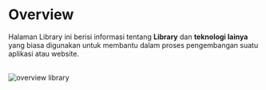 # Overview


Halaman Library ini berisi informasi tentang **Library** dan **teknologi lainya** yang biasa digunakan untuk membantu dalam proses pengembangan suatu aplikasi atau website.

<br />
<Image src={headerImage} alt='overview library' className='w-full h-96 object-cover' />
